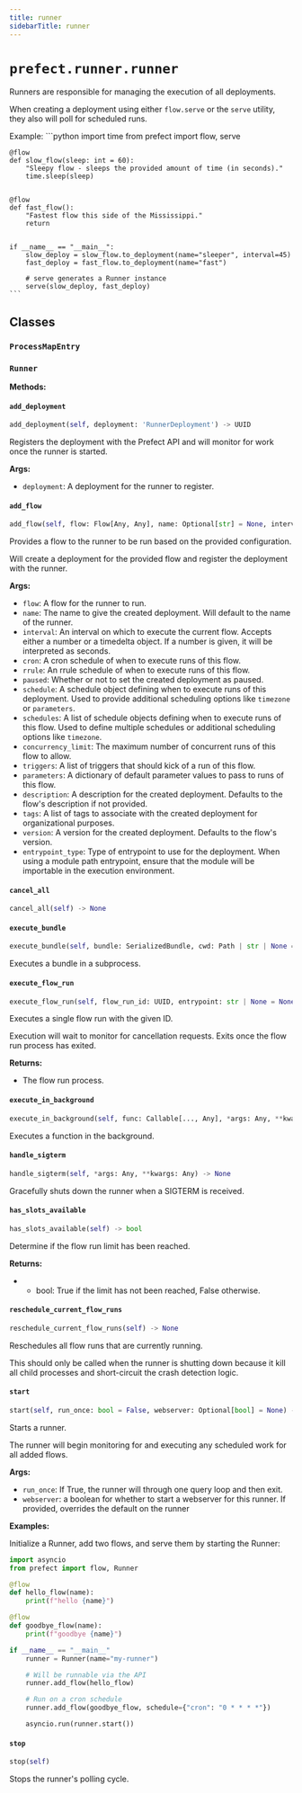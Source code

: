 ```yaml
---
title: runner
sidebarTitle: runner
---
```


# `prefect.runner.runner`



Runners are responsible for managing the execution of all deployments.

When creating a deployment using either `flow.serve` or the `serve` utility,
they also will poll for scheduled runs.

Example:
    ```python
    import time
    from prefect import flow, serve


    @flow
    def slow_flow(sleep: int = 60):
        "Sleepy flow - sleeps the provided amount of time (in seconds)."
        time.sleep(sleep)


    @flow
    def fast_flow():
        "Fastest flow this side of the Mississippi."
        return


    if __name__ == "__main__":
        slow_deploy = slow_flow.to_deployment(name="sleeper", interval=45)
        fast_deploy = fast_flow.to_deployment(name="fast")

        # serve generates a Runner instance
        serve(slow_deploy, fast_deploy)
    ```



## Classes

### `ProcessMapEntry` <sup><a href="https://github.com/prefecthq/prefect/blob/main/src/prefect/runner/runner.py#L142" target="_blank"><Icon icon="github" style="width: 14px; height: 14px;" /></a></sup>

### `Runner` <sup><a href="https://github.com/prefecthq/prefect/blob/main/src/prefect/runner/runner.py#L147" target="_blank"><Icon icon="github" style="width: 14px; height: 14px;" /></a></sup>

**Methods:**

#### `add_deployment` <sup><a href="https://github.com/prefecthq/prefect/blob/main/src/prefect/runner/runner.py#L263" target="_blank"><Icon icon="github" style="width: 14px; height: 14px;" /></a></sup>

```python
add_deployment(self, deployment: 'RunnerDeployment') -> UUID
```

Registers the deployment with the Prefect API and will monitor for work once
the runner is started.

**Args:**
- `deployment`: A deployment for the runner to register.


#### `add_flow` <sup><a href="https://github.com/prefecthq/prefect/blob/main/src/prefect/runner/runner.py#L290" target="_blank"><Icon icon="github" style="width: 14px; height: 14px;" /></a></sup>

```python
add_flow(self, flow: Flow[Any, Any], name: Optional[str] = None, interval: Optional[Union[Iterable[Union[int, float, datetime.timedelta]], int, float, datetime.timedelta]] = None, cron: Optional[Union[Iterable[str], str]] = None, rrule: Optional[Union[Iterable[str], str]] = None, paused: Optional[bool] = None, schedule: Optional[Schedule] = None, schedules: Optional['FlexibleScheduleList'] = None, concurrency_limit: Optional[Union[int, ConcurrencyLimitConfig, None]] = None, parameters: Optional[dict[str, Any]] = None, triggers: Optional[List[Union[DeploymentTriggerTypes, TriggerTypes]]] = None, description: Optional[str] = None, tags: Optional[List[str]] = None, version: Optional[str] = None, enforce_parameter_schema: bool = True, entrypoint_type: EntrypointType = EntrypointType.FILE_PATH) -> UUID
```

Provides a flow to the runner to be run based on the provided configuration.

Will create a deployment for the provided flow and register the deployment
with the runner.

**Args:**
- `flow`: A flow for the runner to run.
- `name`: The name to give the created deployment. Will default to the name
of the runner.
- `interval`: An interval on which to execute the current flow. Accepts either a number
or a timedelta object. If a number is given, it will be interpreted as seconds.
- `cron`: A cron schedule of when to execute runs of this flow.
- `rrule`: An rrule schedule of when to execute runs of this flow.
- `paused`: Whether or not to set the created deployment as paused.
- `schedule`: A schedule object defining when to execute runs of this deployment.
Used to provide additional scheduling options like `timezone` or `parameters`.
- `schedules`: A list of schedule objects defining when to execute runs of this flow.
Used to define multiple schedules or additional scheduling options like `timezone`.
- `concurrency_limit`: The maximum number of concurrent runs of this flow to allow.
- `triggers`: A list of triggers that should kick of a run of this flow.
- `parameters`: A dictionary of default parameter values to pass to runs of this flow.
- `description`: A description for the created deployment. Defaults to the flow's
description if not provided.
- `tags`: A list of tags to associate with the created deployment for organizational
purposes.
- `version`: A version for the created deployment. Defaults to the flow's version.
- `entrypoint_type`: Type of entrypoint to use for the deployment. When using a module path
entrypoint, ensure that the module will be importable in the execution environment.


#### `cancel_all` <sup><a href="https://github.com/prefecthq/prefect/blob/main/src/prefect/runner/runner.py#L514" target="_blank"><Icon icon="github" style="width: 14px; height: 14px;" /></a></sup>

```python
cancel_all(self) -> None
```

#### `execute_bundle` <sup><a href="https://github.com/prefecthq/prefect/blob/main/src/prefect/runner/runner.py#L612" target="_blank"><Icon icon="github" style="width: 14px; height: 14px;" /></a></sup>

```python
execute_bundle(self, bundle: SerializedBundle, cwd: Path | str | None = None, env: dict[str, str | None] | None = None) -> None
```

Executes a bundle in a subprocess.


#### `execute_flow_run` <sup><a href="https://github.com/prefecthq/prefect/blob/main/src/prefect/runner/runner.py#L549" target="_blank"><Icon icon="github" style="width: 14px; height: 14px;" /></a></sup>

```python
execute_flow_run(self, flow_run_id: UUID, entrypoint: str | None = None, command: str | None = None, cwd: Path | str | None = None, env: dict[str, str | None] | None = None, task_status: anyio.abc.TaskStatus[int] = anyio.TASK_STATUS_IGNORED, stream_output: bool = True) -> anyio.abc.Process | None
```

Executes a single flow run with the given ID.

Execution will wait to monitor for cancellation requests. Exits once
the flow run process has exited.

**Returns:**
- The flow run process.


#### `execute_in_background` <sup><a href="https://github.com/prefecthq/prefect/blob/main/src/prefect/runner/runner.py#L503" target="_blank"><Icon icon="github" style="width: 14px; height: 14px;" /></a></sup>

```python
execute_in_background(self, func: Callable[..., Any], *args: Any, **kwargs: Any) -> 'concurrent.futures.Future[Any]'
```

Executes a function in the background.


#### `handle_sigterm` <sup><a href="https://github.com/prefecthq/prefect/blob/main/src/prefect/runner/runner.py#L405" target="_blank"><Icon icon="github" style="width: 14px; height: 14px;" /></a></sup>

```python
handle_sigterm(self, *args: Any, **kwargs: Any) -> None
```

Gracefully shuts down the runner when a SIGTERM is received.


#### `has_slots_available` <sup><a href="https://github.com/prefecthq/prefect/blob/main/src/prefect/runner/runner.py#L1150" target="_blank"><Icon icon="github" style="width: 14px; height: 14px;" /></a></sup>

```python
has_slots_available(self) -> bool
```

Determine if the flow run limit has been reached.

**Returns:**
- - bool: True if the limit has not been reached, False otherwise.


#### `reschedule_current_flow_runs` <sup><a href="https://github.com/prefecthq/prefect/blob/main/src/prefect/runner/runner.py#L903" target="_blank"><Icon icon="github" style="width: 14px; height: 14px;" /></a></sup>

```python
reschedule_current_flow_runs(self) -> None
```

Reschedules all flow runs that are currently running.

This should only be called when the runner is shutting down because it kill all
child processes and short-circuit the crash detection logic.


#### `start` <sup><a href="https://github.com/prefecthq/prefect/blob/main/src/prefect/runner/runner.py#L414" target="_blank"><Icon icon="github" style="width: 14px; height: 14px;" /></a></sup>

```python
start(self, run_once: bool = False, webserver: Optional[bool] = None) -> None
```

Starts a runner.

The runner will begin monitoring for and executing any scheduled work for all added flows.

**Args:**
- `run_once`: If True, the runner will through one query loop and then exit.
- `webserver`: a boolean for whether to start a webserver for this runner. If provided,
overrides the default on the runner

**Examples:**

Initialize a Runner, add two flows, and serve them by starting the Runner:

```python
import asyncio
from prefect import flow, Runner

@flow
def hello_flow(name):
    print(f"hello {name}")

@flow
def goodbye_flow(name):
    print(f"goodbye {name}")

if __name__ == "__main__"
    runner = Runner(name="my-runner")

    # Will be runnable via the API
    runner.add_flow(hello_flow)

    # Run on a cron schedule
    runner.add_flow(goodbye_flow, schedule={"cron": "0 * * * *"})

    asyncio.run(runner.start())
```


#### `stop` <sup><a href="https://github.com/prefecthq/prefect/blob/main/src/prefect/runner/runner.py#L531" target="_blank"><Icon icon="github" style="width: 14px; height: 14px;" /></a></sup>

```python
stop(self)
```

Stops the runner's polling cycle.

